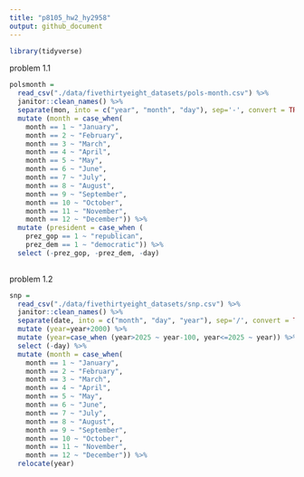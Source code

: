 ```yaml
---
title: "p8105_hw2_hy2958"
output: github_document
---
```


```r
library(tidyverse)
```

problem 1.1

```r
polsmonth = 
  read_csv("./data/fivethirtyeight_datasets/pols-month.csv") %>% 
  janitor::clean_names() %>% 
  separate(mon, into = c("year", "month", "day"), sep='-', convert = TRUE)  %>% 
  mutate (month = case_when(
    month == 1 ~ "January",
    month == 2 ~ "February",
    month == 3 ~ "March",
    month == 4 ~ "April",
    month == 5 ~ "May",
    month == 6 ~ "June",
    month == 7 ~ "July",
    month == 8 ~ "August",
    month == 9 ~ "September",
    month == 10 ~ "October",
    month == 11 ~ "November",
    month == 12 ~ "December")) %>% 
  mutate (president = case_when (
    prez_gop == 1 ~ "republican",
    prez_dem == 1 ~ "democratic")) %>% 
  select (-prez_gop, -prez_dem, -day)
  
```
problem 1.2

```r
snp = 
  read_csv("./data/fivethirtyeight_datasets/snp.csv") %>% 
  janitor::clean_names() %>% 
  separate(date, into = c("month", "day", "year"), sep='/', convert = TRUE)  %>% 
  mutate (year=year+2000) %>%
  mutate (year=case_when (year>2025 ~ year-100, year<=2025 ~ year)) %>%
  select (-day) %>% 
  mutate (month = case_when(
    month == 1 ~ "January",
    month == 2 ~ "February",
    month == 3 ~ "March",
    month == 4 ~ "April",
    month == 5 ~ "May",
    month == 6 ~ "June",
    month == 7 ~ "July",
    month == 8 ~ "August",
    month == 9 ~ "September",
    month == 10 ~ "October",
    month == 11 ~ "November",
    month == 12 ~ "December")) %>% 
  relocate(year)

```


